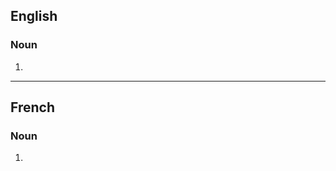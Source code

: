 ==English==

===Noun===
{{head|en|noun form}}

# {{plural of|en|zygoma}}

----

==French==

===Noun===
{{head|fr|noun forms|g=m-p}}

# {{plural of|fr|zygoma}}